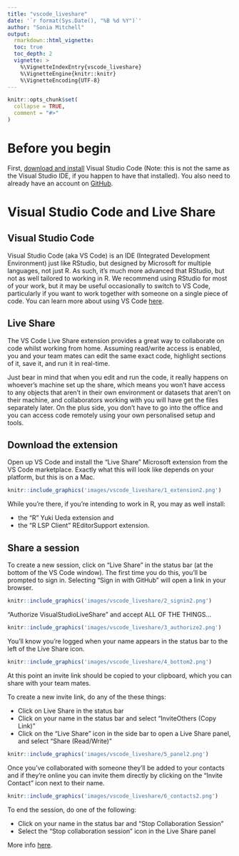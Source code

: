```yaml
---
title: "vscode_liveshare"
date: '`r format(Sys.Date(), "%B %d %Y")`'
author: "Sonia Mitchell"
output:
  rmarkdown::html_vignette:
  toc: true
  toc_depth: 2
  vignette: >
    %\VignetteIndexEntry{vscode_liveshare}
    %\VignetteEngine{knitr::knitr}
    %\VignetteEncoding{UTF-8}
---
```


```r
knitr::opts_chunk$set(
  collapse = TRUE,
  comment = "#>"
)
```

# Before you begin

First, [download and install](https://code.visualstudio.com) Visual Studio
Code (Note: this is not the same as the Visual Studio IDE, if you
happen to have that installed). You also need to already have an account
on [GitHub][github].

# Visual Studio Code and Live Share

## Visual Studio Code

Visual Studio Code (aka VS Code) is an IDE (Integrated Development Environment)
just like RStudio, but designed by Microsoft for multiple languages, not just R.
As such, it's much more advanced that RStudio, but not as well tailored to
working in R. We recommend using RStudio for most of your work, but it may be
useful occasionally to switch to VS Code, particularly if you want to work
together with someone on a single piece of code. You can learn more about using
VS Code [here](https://code.visualstudio.com/learn).

## Live Share

The VS Code Live Share extension provides a great way to collaborate on code
whilst working from home. Assuming read/write access is enabled, you and your
team mates can edit the same exact code, highlight sections of it, save it, and
run it in real-time.

Just bear in mind that when you edit and run the code, it really happens on
whoever's machine set up the share, which means you won't have access to any
objects that aren't in their own environment or datasets that aren't on their
machine, and collaborators working with you will have get the files separately
later. On the plus side, you don't have to go into the office and you can
access code remotely using your own personalised setup and tools.

## Download the extension

Open up VS Code and install the "Live Share" Microsoft extension from the 
VS Code marketplace. Exactly what this will look like depends on your platform,
but this is on a Mac.

```r
knitr::include_graphics('images/vscode_liveshare/1_extension2.png')
```

While you're there, if you're intending to work in R, you may as well install:

* the "R" Yuki Ueda extension and 
* the "R LSP Client" REditorSupport extension.

## Share a session

To create a new session, click on "Live Share" in the status bar (at the
bottom of the VS Code window). The first time you do this, you'll be prompted 
to sign in. Selecting "Sign in with GitHub" will open a link in your browser.

```r
knitr::include_graphics('images/vscode_liveshare/2_signin2.png')
```

"Authorize VisualStudioLiveShare" and accept ALL OF THE THINGS...

```r
knitr::include_graphics('images/vscode_liveshare/3_authorize2.png')
```

You'll know you're logged when your name appears in the status bar to the left
of the Live Share icon.

```r
knitr::include_graphics('images/vscode_liveshare/4_bottom2.png')
```

At this point an invite link should be copied to your clipboard, which you can
share with your team mates.

To create a new invite link, do any of the these things:

* Click on Live Share in the status bar
* Click on your name in the status bar and select "InviteOthers (Copy Link)"
* Click on the "Live Share" icon in the side bar to open a Live Share panel,
and select "Share (Read/Write)"

```r
knitr::include_graphics('images/vscode_liveshare/5_panel2.png')
```

Once you've collaborated with someone they'll be added to your contacts and if
they're online you can invite them directly by clicking on the "Invite Contact"
icon next to their name.

```r
knitr::include_graphics('images/vscode_liveshare/6_contacts2.png')
```

To end the session, do one of the following:

* Click on your name in the status bar and "Stop Collaboration Session"
* Select the "Stop collaboration session" icon in the Live Share panel

More info 
[here](https://docs.microsoft.com/en-us/visualstudio/liveshare/use/vscode).

[github]: https://ibahcm.github.io/RPiR/articles/pages/github.html

